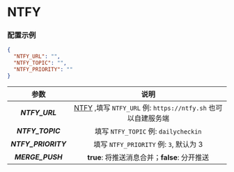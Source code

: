 
<Cards>
  <Card
    title="BARK"
    href="/settings/notify/bark"
  />
  <Card
    title="CoolPush"
    href="/settings/notify/coolpush"
  />
  <Card
    title="钉钉"
    href="/settings/notify/dingtalk"
  />
  <Card
    title="飞书"
    href="/settings/notify/feishu"
  />
  <Card
    title="PushPlus"
    href="/settings/notify/pushplus"
  />
  <Card
    title="Qmsg 酱"
    href="/settings/notify/qmsg"
  />
  <Card
    title="企业微信应用消息"
    href="/settings/notify/qywx"
  />
  <Card
    title="企业微信群机器人"
    href="/settings/notify/qywxrobot"
  />
  <Card
    title="Server 酱"
    href="/settings/notify/server"
  />
  <Card
    title="Telegram"
    href="/settings/notify/telegram"
  />
  <Card
    title="Server 酱 TURBO"
    href="/settings/notify/turbo"
  />
  <Card
    title="Ntfy"
    href="/settings/notify/ntfy"
  />
  <Card
    title="Gotify"
    href="/settings/notify/gotify"
  />
</Cards>

# NTFY

### 配置示例

```json filename="config.json" copy
{
  "NTFY_URL": "",
  "NTFY_TOPIC": "",
  "NTFY_PRIORITY": ""
}
```

|        参数         |                                      说明                                       |
| :-----------------: | :-----------------------------------------------------------------------------: |
|   _**NTFY_URL**_    | [NTFY](https://ntfy.sh) ,填写 `NTFY_URL` 例: `https://ntfy.sh` 也可以自建服务端 |
|  _**NTFY_TOPIC**_   |                      填写 `NTFY_TOPIC` 例: `dailycheckin`                       |
| _**NTFY_PRIORITY**_ |                     填写 `NTFY_PRIORITY` 例: `3`, 默认为 3                      |
|  _**MERGE_PUSH**_   |                  **true**: 将推送消息合并；**false**: 分开推送                  |
